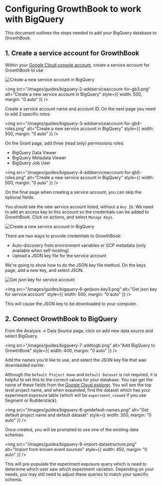 # Configuring GrowthBook to work with BigQuery

This document outlines the steps needed to add your BigQuery database to GrowthBook.

## 1. Create a service account for GrowthBook

Within your [Google Cloud console account](https://console.cloud.google.com/iam-admin/serviceaccounts), create a service account for GrowthBook to use

<img
  src="/images/guides/bigquery-1-addserviceaccount-for-gb-highlited.png"
  alt="Create a new service account in BigQuery"
/>

<img
  src="/images/guides/bigquery-2-addserviceaccount-for-gb3.png"
  alt="Create a new service account in BigQuery"
  style={{ width: 500, margin: "0 auto" }}
/>

Create a service account name and account ID. On the next page you need to add 3 specific roles:

<img
  src="/images/guides/bigquery-3-addserviceaccount-for-gb4-roles.png"
  alt="Create a new service account in BigQuery"
  style={{ width: 500, margin: "0 auto" }}
/>

On the Grant page, add three (read only) permissions roles:

- BigQuery Data Viewer
- BigQuery Metadata Viewer
- BigQuery Job User

<img
  src="/images/guides/bigquery-4-addserviceaccount-for-gb5-roles.png"
  alt="Create a new service account in BigQuery"
  style={{ width: 500, margin: "0 auto" }}
/>

On the final page when creating a service account, you can skip the optional fields.

You should see the new service account listed, without a `Key ID`. We need to add an access key to this account so the
credentials can be added to GrowthBook. Click on actions, and select `Manage Keys`.

<img
  src="/images/guides/bigquery-5-getjson-key.png"
  alt="Create a new service account in BigQuery"
/>

There are two ways to provide credentials to GrowthBook:

- Auto-discovery from environment variables or GCP metadata (only available when self-hosting)
- Upload a JSON key file for the service account

We're going to show how to do the JSON key file method. On the keys page, add a new key, and select JSON.

<img
  src="/images/guides/bigquery-6-getjson-key2.png"
  alt="Get json key for service account"
/>

<img
  src="/images/guides/bigquery-6-getjson-key3.png"
  alt="Get json key for service account"
  style={{ width: 500, margin: "0 auto" }}
/>

This will cause the JSON key to be downloaded to your computer.

## 2. Connect GrowthBook to BigQuery

From the Analysis -> Data Source page, click on add new data source and select BigQuery.

<img
  src="/images/guides/bigquery-7-addtogb.png"
  alt="Add BigQuery to GrowthBook"
  style={{ width: 400, margin: "0 auto" }}
/>

Add the names you'd like to use, and select the JSON key file that was downlaoded earlier.

Although the `Default Project Name` and `Default Dataset` is not required, it is helpful to set this to the correct
values for your database. You can get the name of these fields from the [Google Cloud explorer](https://console.cloud.google.com/bigquery). You will see the top level
project name, and when expanded, find the dataset which has your experiment exposure table (which will be `experiment_viewed` if you use Segment or Rudderstack).

<img
  src="/images/guides/bigquery-8-getdefault-names.png"
  alt="Get default project name and default dataset"
  style={{ width: 300, margin: "0 auto" }}
/>

Once created, you will be prompted to use one of the existing data schemas.

<img
  src="/images/guides/bigquery-9-import-datastructure.png"
  alt="Import from known event sources"
  style={{ width: 450, margin: "0 auto" }}
/>

This will pre-populate the experiment exposure query which is need to determine which user saw which experiment
variation. Depending on your needs, you may still need to adjust these queries to match your specific schema.
